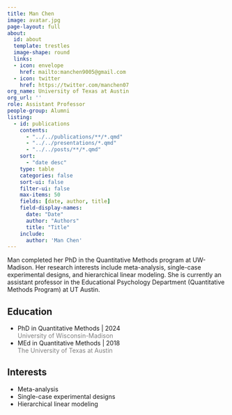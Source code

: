 ```yaml
---
title: Man Chen
image: avatar.jpg
page-layout: full
about:
  id: about
  template: trestles
  image-shape: round
  links:
  - icon: envelope
    href: mailto:manchen9005@gmail.com
  - icon: twitter
    href: https://twitter.com/manchen07
org_name: University of Texas at Austin
org_url: ''
role: Assistant Professor
people-group: Alumni
listing:
  - id: publications
    contents: 
      - "../../publications/**/*.qmd"
      - "../../presentations/*.qmd"
      - "../../posts/**/*.qmd"
    sort: 
      - "date desc"
    type: table
    categories: false
    sort-ui: false
    filter-ui: false
    max-items: 50
    fields: [date, author, title]
    field-display-names:
      date: "Date"
      author: "Authors"
      title: "Title"
    include: 
      author: 'Man Chen'
---
```


:::::{#about}

Man completed her PhD in the Quantitative Methods program at UW-Madison. Her research interests include meta-analysis, single-case experimental designs, and hierarchical linear modeling. She is currently an assistant professor in the Educational Psychology Department (Quantitative Methods Program) at UT Austin.

::::{.grid}

::: {.g-col-6}

## Education

- PhD in Quantitative Methods | 2024 <br> [University of Wisconsin-Madison]{style='color:gray;'}
- MEd in Quantitative Methods | 2018 <br> [The University of Texas at Austin]{style='color:gray;'}

:::

::: {.g-col-6}

## Interests

- Meta-analysis
- Single-case experimental designs
- Hierarchical linear modeling

:::

::::

:::::

:::::{#publications}
:::::
